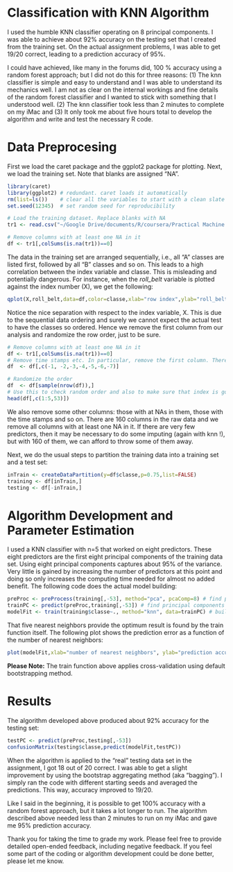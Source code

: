 Classification with KNN Algorithm
========================================================
I used the humble KNN classifier operating on 8 principal components. I was able to achieve about 92% accuracy on the testing set that I created from the training set. On the actual assignment problems, I was able to get 19/20 correct, leading to a prediction accuracy of 95%. 

I could have achieved, like many in the forums did, 100 % accuracy using a random forest approach; but I did not do this for three reasons: (1) The knn classifier is simple and easy to understand and I was able to understand its mechanics well. I am not as clear on the internal workings and fine details of the random forest classifier and I wanted to stick with something that I understood well. (2) The knn classifier took less than 2 minutes to complete on my iMac and (3) It only took me about five hours total to develop the algorithm and write and test the necessary R code. 

Data Preprocesing
=====================
First we load the caret package and the ggplot2 package for plotting. Next, we load the training set. Note that blanks are assigned "NA". 
```r
library(caret)
library(ggplot2) # redundant. caret loads it automatically
rm(list=ls())    # clear all the variables to start with a clean slate
set.seed(12345)  # set random seed for reproducibility

# Load the training dataset. Replace blanks with NA
tr1 <- read.csv("~/Google Drive/documents/R/coursera/Practical Machine Learning/Assignment/pml-training.csv",header=TRUE, na.strings=c("","NA"))

# Remove columns with at least one NA in it
df <- tr1[,colSums(is.na(tr1))==0]
```

The data in the training set are arranged sequentially, i.e., all "A" classes are listed first, followed by all "B" classes and so on. This leads to a high correlation between the index variable and classe. This is misleading and potentially dangerous. For instance, when the *roll_belt* variable is plotted against the index number (X), we get the following: 

```r
qplot(X,roll_belt,data=df,color=classe,xlab="row index",ylab="roll_belt")
```

Notice the nice separation with respect to the index variable, X. This is due to the sequential data ordering and surely we cannot expect the actual test to have the classes so ordered. Hence we remove the first column from our analysis and randomize the row order, just to be sure. 

```r
# Remove columns with at least one NA in it
df <- tr1[,colSums(is.na(tr1))==0]
# Remove time stamps etc. In particular, remove the first column. There is a strong correlation between the row number and the classe variable !
df  <- df[,c(-1, -2,-3,-4,-5,-6,-7)]

# Randomize the order
df  <- df[sample(nrow(df)),]
# Use this to check random order and also to make sure that index is gone: 
head(df[,c(1:5,53)])
```
We also remove some other columns: those with at NAs in them, those with the time stamps and so on. There are 160 columns in the raw data and we remove all columns with at least one NA in it. If there are very few predictors, then it may be necessary to do some imputing (again with knn !), but with 160 of them, we can afford to throw some of them away.

Next, we do the usual steps to partition the training data into a training set and a test set: 
```r
inTrain <- createDataPartition(y=df$classe,p=0.75,list=FALSE)
training <- df[inTrain,]
testing <- df[-inTrain,]
```

Algorithm Development and Parameter Estimation
==============================================
I used a KNN classifier with n=5 that worked on eight predictors. These eight predictors are the first eight principal components of the training data set. Using eight principal components captures about 95% of the variance. Very little is gained by increasing the number of predictors at this point and doing so only increases the computing time needed for almost no added benefit. The following code does the actual model building: 
```r
preProc <- preProcess(training[,-53], method="pca", pcaComp=8) # find principal components
trainPC <- predict(preProc,training[,-53]) # find principal components
modelFit <- train(training$classe~., method="knn", data=trainPC) # build the prediction model
```

That five nearest neighbors provide the optimum result is found by the train function itself. The following plot shows the prediction error as a function of the number of nearest neighbors: 
```r
plot(modelFit,xlab="number of nearest neighbors", ylab="prediction accuracy")
```
**Please Note:** The train function above applies cross-validation using default bootstrapping method. 

Results
=======
The algorithm developed above produced about 92% accuracy for the testing set: 
```r
testPC <- predict(preProc,testing[,-53])
confusionMatrix(testing$classe,predict(modelFit,testPC))
```

When the algorithm is applied to the "real" testing data set in the assignment, I got 18 out of 20 correct. I was able to get a slight improvement by using the bootstrap aggregating method (aka "bagging"). I simply ran the code with different starting seeds and averaged the predictions. This way, accuracy improved to 19/20. 

Like I said in the beginning, it is possible to get 100% accuracy with a random forest approach, but it takes a lot longer to run. The algorithm described above needed less than 2 minutes to run on my iMac and gave me 95% prediction accuracy. 

Thank you for taking the time to grade my work. Please feel free to provide detailed open-ended feedback, including negative feedback. If you feel some part of the coding or algorithm development could be done better, please let me know. 

